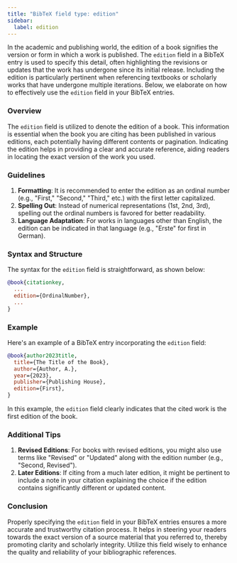 ```yaml
---
title: "BibTeX field type: edition"
sidebar:
  label: edition
---
```



In the academic and publishing world, the edition of a book signifies the version or form in which a work is published. The `edition` field in a BibTeX entry is used to specify this detail, often highlighting the revisions or updates that the work has undergone since its initial release. Including the edition is particularly pertinent when referencing textbooks or scholarly works that have undergone multiple iterations. Below, we elaborate on how to effectively use the `edition` field in your BibTeX entries.

<CiteDrive />

### Overview

The `edition` field is utilized to denote the edition of a book. This information is essential when the book you are citing has been published in various editions, each potentially having different contents or pagination. Indicating the edition helps in providing a clear and accurate reference, aiding readers in locating the exact version of the work you used.

### Guidelines

1. **Formatting**: It is recommended to enter the edition as an ordinal number (e.g., "First," "Second," "Third," etc.) with the first letter capitalized.
2. **Spelling Out**: Instead of numerical representations (1st, 2nd, 3rd), spelling out the ordinal numbers is favored for better readability.
3. **Language Adaptation**: For works in languages other than English, the edition can be indicated in that language (e.g., "Erste" for first in German).

### Syntax and Structure

The syntax for the `edition` field is straightforward, as shown below:

```bibtex
@book{citationkey,
  ...
  edition={OrdinalNumber},
  ...
}
```

### Example

Here's an example of a BibTeX entry incorporating the `edition` field:

```bibtex
@book{author2023title,
  title={The Title of the Book},
  author={Author, A.},
  year={2023},
  publisher={Publishing House},
  edition={First},
}
```

In this example, the `edition` field clearly indicates that the cited work is the first edition of the book.

### Additional Tips

1. **Revised Editions**: For books with revised editions, you might also use terms like "Revised" or "Updated" along with the edition number (e.g., "Second, Revised").
2. **Later Editions**: If citing from a much later edition, it might be pertinent to include a note in your citation explaining the choice if the edition contains significantly different or updated content.


### Conclusion

Properly specifying the `edition` field in your BibTeX entries ensures a more accurate and trustworthy citation process. It helps in steering your readers towards the exact version of a source material that you referred to, thereby promoting clarity and scholarly integrity. Utilize this field wisely to enhance the quality and reliability of your bibliographic references.
